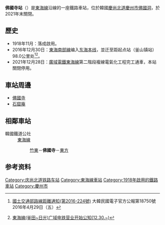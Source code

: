 {{NoteTA |G1=Railway |G2=Transport}}
{{Infobox station
|livery     = #272727
|name       = 佛國寺站
|eng_name   = Bulguksa
|image      = Bulguksa Station.jpg
|caption    =
|hangul     = 불국사역
|hanja      = 佛國寺驛
|rr         = Bulguksa-yeok 
|mr         = 
|distance   = 98.0km
|lines      = [[東海線|東海線]]
|address    = {{KOR}}[[慶尚北道|慶尚北道]][[慶州市|慶州市]]產業路3043-8
|structure  = 地面車站
|platform   = 
|opened     = 1918年11月1日
|closed     = 2021年12月28日
|adjacent   = {{Adjacent stations|system1=韓國鐵道公社
|line1=東海線|left1=竹東|right1=東方|note-left1=3.9km|note-right1=4.1km
}}
}}

'''佛國寺站'''（{{kor|諺=불국사역|漢=佛國寺驛|羅=Bulgoksa yeok|f=y}}）是[[東海線|東海線]]沿線的一座鐵路車站，位於韓國[[慶尚北道|慶尚北道]][[慶州市|慶州市]][[佛國洞|佛國洞]]，於2021年末關閉。

== 歷史 ==
*1918年11月：落成啟用。
*2016年12月30日：[[東海南部線|東海南部線]]编入[[東海線|东海本线]]，並迁至距起点站（釜山镇站）98.0公里处<ref>{{ko icon}}[http://gwanbo.moi.go.kr/gwanbo/dailyGazetteView.gz?ebookSeq=00000000000000001461809311793000&searchDate=&currPage=&linePerPage= 國土交通部路線距離通知(第2016-224號)] {{Wayback|url=http://gwanbo.moi.go.kr/gwanbo/dailyGazetteView.gz?ebookSeq=00000000000000001461809311793000&searchDate=&currPage=&linePerPage= |date=20170305003247 }}大韓民國電子官方公報第18750號2016年4月29日（五）</ref><ref>{{ko icon}}[https://archive.is/20161230111936/http://www.letskorail.com/ebizcom/event/total/EbizcomEventTotallw_cus06101_iframe.do?searchKeyword2=955 東海線(釜田~日光)广域电铁营业开始公知(12.30.~)]</ref>。
*2021年12月28日：[[廣域電鐵東海線|廣域電鐵東海線]]第二階段複線電氣化工程完工通車，本站關閉停用。

== 車站周邊 ==
*[[佛國寺|佛國寺]]
*[[石窟庵|石窟庵]]

== 相鄰車站 ==
;韓國鐵道公社
:[[東海線|東海線]]
::[[竹東站_(韓國)|竹東]]－'''佛國寺'''－[[東方站_(慶尚北道)|東方]]

== 参考资料 ==
{{reflist}}

{{东海线}}
[[Category:庆尚北道铁路车站|Category:庆尚北道铁路车站]]
[[Category:東海線車站|Category:東海線車站]]
[[Category:1918年啟用的鐵路車站|Category:1918年啟用的鐵路車站]]
[[Category:慶州市|Category:慶州市]]